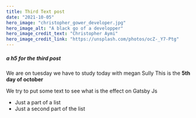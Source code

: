 ```yaml
---
title: Third Text post
date: "2021-10-05"
hero_image: "christopher_gower_developer.jpg"
hero_image_alt: "A black go of a developper"
hero_image_credit_text: "Christopher Aymi"
hero_image_credit_link: "https://unsplash.com/photos/ocZ-_Y7-Ptg"
---
```


##### a h5 for the third post

We are on tuesday we have to study today with megan Sully
This is the **5th day of october**

We try to put some text to see what is the effect on Gatsby Js

- Just a part of a list
- Just a second part of the list
